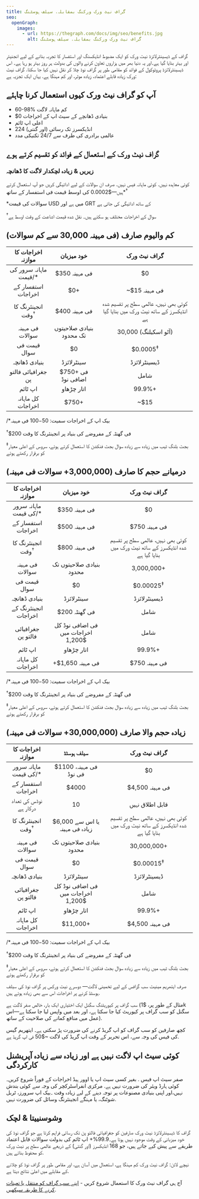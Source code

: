 ```yaml
---
title: گراف نیٹ ورک ورکنگ بمقابلہ. سیلف ہوسٹنگ
seo:
  openGraph:
    images:
      - url: https://thegraph.com/docs/img/seo/benefits.jpg
        alt: گراف نیٹ ورک ورکنگ بمقابلہ. سیلف ہوسٹنگ
---
```


گراف کے ڈیسینٹرلائزڈ نیٹ ورک کو ایک مضبوط انڈیکسنگ اور استفسار کا تجربہ بنانے کے لیے انجنیئر اور بہتر بنایا گیا ہے۔اور یہ دنیا بھر میں ہزاروں تعاون کرنے والوں کی بدولت ہر روز بہتر ہو رہا ہے۔ اس ڈیسینٹرلائزڈ پروٹوکول کے فوائد کو مقامی طور پر گراف نوڈ چلا کر نقل نہیں کیا جا سکتا. گراف نیٹ ورک زیادہ قابلے اعتماد، زیادہ موثر، اور کم مہنگا ہے. یہاں ایک تجزیہ ہے:

## آپ کو گراف نیٹ ورک کیوں استعمال کرنا چاہئے

- 60-98% کم ماہانہ لاگت
- $0 بنیادی ڈھانچے کے سیٹ اپ کے اخراجات
- اعلی اپ ٹائم
- 224 انڈیکسرز تک رسائی (اور گنتی)
- عالمی برادری کی طرف سے 24/7 تکنیکی مدد

## گراف نیٹ ورک کے استعمال کے فوائد کو تقسیم کرتے ہوے

### زیریں & زیادہ لچکدار لاگت کا ڈھانچہ

کوئی معاہدہ نہیں. کوئی ماہانہ فیس نہیں. صرف ان سوالات کے لیے ادائیگی کریں جو آپ استعمال کرتے ہیں—$0.0002 کی اوسط قیمت فی استفسار کے ساتھ\*<sup>†</sup>

\*سوالات کی قیمت USD میں ہے اور GRT کے ساتھ ادائیگی کی جاتی ہے

<sup>†</sup>سوال کے اخراجات مختلف ہو سکتے ہیں۔ نقل شدہ قیمت اشاعت کے وقت اوسط ہے

## کم والیوم صارف (فی مہینہ 30,000 سے کم سوالات)

| اخراجات کا موازنہ | خود میزبان | گراف نیٹ ورک |
| :-: | :-: | :-: |
| ماہانہ سرور کی قیمت/\* | $350 فی مہینہ | $0 |
| استفسار کے اخراجات | $0+ | ~$15 فی مہینہ |
| انجینئرنگ کا وقت<sup>†</sup> | $400 فی مہینہ | کوئی بھی نہیں، عالمی سطح پر تقسیم شدہ انڈیکسرز کے ساتھ نیٹ ورک میں بنایا گیا ہے |
| فی مہینہ سوالات | بنیادی صلاحیتوں تک محدود | 30,000 (آٹو اسکیلنگ) |
| قیمت فی سوال | $0 | $0.0005<sup>‡</sup> |
| بنیادی ڈھانچہ | سینٹرلائزڈ | ڈیسینٹرلائزڈ |
| جغرافیائی فالتو پن | $750+ فی اضافی نوڈ | شامل |
| اپ ٹائم | اتار چڑھاو | 99.9%+ |
| کل ماہانہ اخراجات | <span className="highlight-row" />$750+ | ~$15 |

/\*بیک اپ کے اخراجات سمیت: $50-$100 فی مہینہ

<sup>†</sup>$200 فی گھنٹہ کے مفروضے کی بنیاد پر انجینئرنگ کا وقت

<sup>‡</sup>بجٹ بلنگ ٹیب میں زیادہ سے زیادہ سوال بجٹ فنکشن کا استعمال کرتے ہوئے، سروس کے اعلی معیار کو برقرار رکھتے ہوئے

## درمیانے حجم کا صارف (3,000,000+ سوالات فی مہینہ)

| اخراجات کا موازنہ | خود میزبان | گراف نیٹ ورک |
| :-: | :-: | :-: |
| ماہانہ سرور کی قیمت/\* | $350 فی مہینہ | $0 |
| استفسار کے اخراجات | $500 فی مہینہ | $750 فی مہینہ |
| انجینئرنگ کا وقت<sup>†</sup> | $800 فی مہینہ | کوئی بھی نہیں، عالمی سطح پر تقسیم شدہ انڈیکسرز کے ساتھ نیٹ ورک میں بنایا گیا ہے |
| فی مہینہ سوالات | بنیادی صلاحیتوں تک محدود | 3,000,000+ |
| قیمت فی سوال | $0 | $0.00025<sup>‡</sup> |
| بنیادی ڈھانچہ | سینٹرلائزڈ | ڈیسینٹرلائزڈ |
| انجینئرنگ کے اخراجات | $200 فی گھنٹہ | شامل |
| جغرافیائی فالتو پن | فی اضافی نوڈ کل اخراجات میں $1,200 | شامل |
| اپ ٹائم | اتار چڑھاو | 99.9%+ |
| کل ماہانہ اخراجات | <span className="highlight-row" /> +$1,650 فی مہینہ | $750 فی مہینہ |

/\*بیک اپ کے اخراجات سمیت: $50-$100 فی مہینہ

<sup>†</sup>$200 فی گھنٹہ کے مفروضے کی بنیاد پر انجینئرنگ کا وقت

<sup>‡</sup>بجٹ بلنگ ٹیب میں زیادہ سے زیادہ سوال بجٹ فنکشن کا استعمال کرتے ہوئے، سروس کے اعلی معیار کو برقرار رکھتے ہوئے

## زیادہ حجم والا صارف (30,000,000+ سوالات فی مہینہ)

| اخراجات کا موازنہ | سیلف ہوسٹڈ | گراف نیٹ ورک |
| :-: | :-: | :-: |
| ماہانہ سرور کی قیمت/\* | $1100 فی مہینہ، فی نوڈ | $0 |
| استفسار کے اخراجات | $4000 | $4,500 فی مہینہ |
| نوڈس کی تعداد درکار ہے | 10 | قابل اطلاق نہیں |
| انجینئرنگ کا وقت<sup>†</sup> | $6,000 یا اس سے زیادہ فی مہینہ | کوئی بھی نہیں، عالمی سطح پر تقسیم شدہ انڈیکسرز کے ساتھ نیٹ ورک میں بنایا گیا ہے |
| فی مہینہ سوالات | بنیادی صلاحیتوں تک محدود | 30,000,000+ |
| قیمت فی سوال | $0 | $0.00015<sup>‡</sup> |
| بنیادی ڈھانچہ | سینٹرلائزڈ | ڈیسینٹرلائزڈ |
| جغرافیائی فالتو پن | فی اضافی نوڈ کل اخراجات میں $1,200 | شامل |
| اپ ٹائم | اتار چڑھاو | 99.9%+ |
| کل ماہانہ اخراجات | <span className="highlight-row" /> $11,000+ | $4,500 فی مہینہ |

/\*بیک اپ کے اخراجات سمیت: $50-$100 فی مہینہ

<sup>†</sup>$200 فی گھنٹہ کے مفروضے کی بنیاد پر انجینئرنگ کا وقت

<sup>‡</sup>بجٹ بلنگ ٹیب میں زیادہ سے زیادہ سوال بجٹ فنکشن کا استعمال کرتے ہوئے، سروس کے اعلی معیار کو برقرار رکھتے ہوئے

صرف ایتھریم مینیٹ سب گرافس کے لیے تخمینی لاگت— دوسرے نیٹ ورکس پر گراف نوڈ کی سیلف ہوسٹڈ کرنے پر اخراجات اس سے بھی زیادہ ہوتے ہیں.

سب گراف پر کیوریٹنگ سگنل ایک اختیاری ایک بار، خالص صفر لاگت ہے (مثال کے طور پر، $1k سگنل کو سب گراف پر کیوریٹ کیا جا سکتا ہے، اور بعد میں واپس لیا جا سکتا ہے—اس عمل میں منافع کمانے کی صلاحیت کے ساتھ).

کچھ صارفین کو سب گراف کو اپ گریڈ کرنے کی ضرورت پڑ سکتی ہے۔ ایتھریم گیس کی فیس کی وجہ سے، اس تحریر کے وقت اپ گریڈ کی لاگت ~$50 فی اپ گریڈ ہے.

## کوئی سیٹ اپ لاگت نہیں ہے اور زیادہ سے زیادہ آپریشنل کارکردگی

صفر سیٹ اپ فیس . بغیر کسی سیٹ اپ یا اوور ہیڈ اخراجات کے فوراً شروع کریں۔کوئی ہارڈ ویئر کی ضرورت نہیں ہے. مرکزی انفراسٹرکچر کی وجہ سے کوئی بندش نہیں،اور اپنی بنیادی مصنوعات پر توجہ دینے کے لیے زیادہ وقت ۔بیک اپ سرورز، ٹربل شوٹنگ، یا مہنگے انجینئرنگ وسائل کی ضرورت نہیں.

## وشوسنییتا & لچک

گراف کا ڈیسینٹرلائزڈ نیٹ ورک صارفین کو جغرافیائی فالتو پن تک رسائی فراہم کرتا ہے جو گراف نوڈ کی خود میزبانی کے وقت موجود نہیں ہوتا ہے۔99.9%+ اپ ٹائم کی بدولت سوالات قابل اعتماد طریقے سے پیش کیے جاتے ہیں، جو 168 انڈیکسرز (اور گنتی) کے ذریعے عالمی سطح پر نیٹ ورک کو محفوظ بناتے ہیں.

نیچے لائن: گراف نیٹ ورک کم مہنگا ہے، استعمال میں آسان ہے، اور مقامی طور پر گراف نوڈ کو چلانے کے مقابلے میں اعلیٰ نتائج دیتا ہے.

آج ہی گراف نیٹ ورک کا استعمال شروع کریں - [اپنے سب گراف کو منتقل یا تعینات کرنے کا طریقہ سیکھیں](https://thegraph.com/blog/how-to-migrate-ethereum-subgraph).
